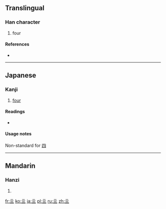 {{also|四}}<!-- may be replaced by zh-forms -->
==Translingual==

===Han character===
{{Han char|rn=7|rad=二|as=02|sn=4|four=|canj=一一一一 (MMMM)}}

# four {{qualifier|rare}}

====References====
* {{Han ref|kx=0087.010|dkj=00259|dj=0183.020|hdz=10010.020|uh=4E96|ud=20118}}

----

==Japanese==

===Kanji===
{{ja-kanji|grade=uc|rs=二02}}

# [[four]] {{archaic|lang=ja|skey=し}}

====Readings====
* {{ja-readings|on=[[し]] (shi)|kun=[[よ]] (yo), [[よつ]] (yotsu), [[よっつ]] (yottsu), [[よん]] (yon)}}

====Usage notes====
Non-standard for [[四]]

----

==Mandarin==

===Hanzi===
{{cmn-hanzi|pin=[[sì]] ([[si4]])|wg=ssu<sup>4</sup>}}

# {{defn|lang=cmn|sort=二02}}

[[fr:亖]]
[[ko:亖]]
[[ja:亖]]
[[pl:亖]]
[[ru:亖]]
[[zh:亖]]